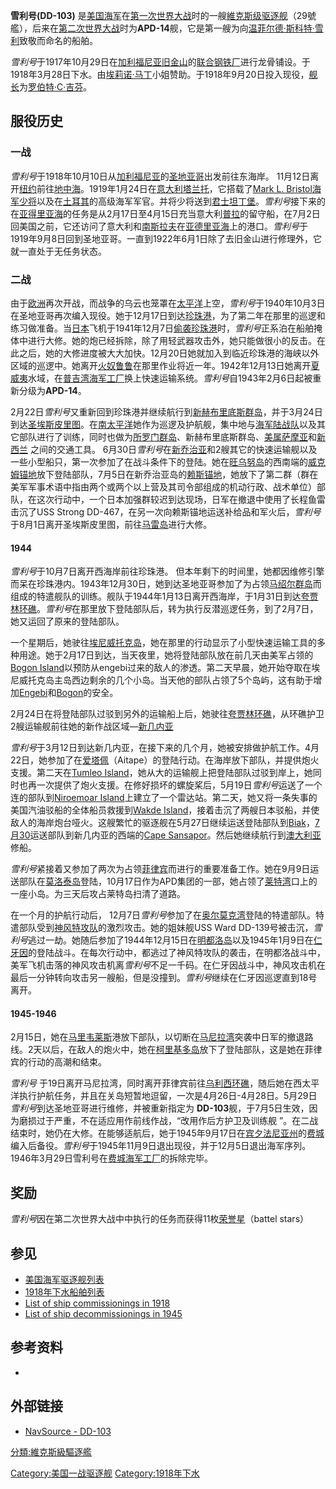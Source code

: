 {{noteTA
|G1=Military
|G2=Shipname
|G3=Aero
|G4=地名
}}
{{軍艦模板
|名稱=雪利 [[File:Flag_of_the_United_States.svg|30px]]<br />USS Schley DD-103
|圖片= [[File:USSSchleyDD103.jpg|280px]]
|照片說明=雪利號。
|艦種= [[驅逐艦|驅逐艦]]
|艦級= [[維克斯級驅逐艦|維克斯級]]
|製造= [[聯合鋼鐵廠|聯合鋼鐵廠]]
|動工= 1917年10月29日
|下水= 1918年3月28日
|服役= 1918年9月20日<br/>1940年10月3日
|退役= 1922年6月1日<br/>1945年11月9日
|結局= 1946年出售拆解
|除籍= 1945年12月5日
|標準= 設計：1,154噸
|滿載= 
|長度= 整體：314呎4.5吋
|闊度= 水線：30呎11.25吋
|吃水= 9呎
|極速= 35.3節
|裝備=4門4吋/50火炮<br />1門3吋/23炮<br />4座3聯裝魚雷發射管
}}

'''雪利号(DD-103)''' 是[[美国海军|美国海军]]在[[第一次世界大战|第一次世界大战]]时的一艘[[維克斯级驱逐舰|維克斯级驱逐舰]]（29號艦），后来在[[第二次世界大战|第二次世界大战]]时为'''APD-14'''舰，它是第一艘为向[[温菲尔德·斯科特·雪利|温菲尔德·斯科特·雪利]]致敬而命名的船舶。

''雪利号''于1917年10月29日在[[加利福尼亚|加利福尼亚]][[旧金山|旧金山]]的[[联合钢铁厂|联合钢铁厂]]进行龙骨铺设。于1918年3月28日下水。由[[埃莉诺·马丁|埃莉诺·马丁]]小姐赞助。于1918年9月20日投入现役，[[舰长|舰长]]为[[罗伯特·C·吉芬|罗伯特·C·吉芬]]。

==服役历史==
===一战===
''雪利号''于1918年10月10日从[[加利福尼亚|加利福尼亚]]的[[圣地亚哥|圣地亚哥]]出发前往东海岸。 11月12日离开[[纽约|纽约]]前往[[地中海|地中海]]。1919年1月24日在[[意大利|意大利]][[塔兰托|塔兰托]]，它搭载了[[Mark_L._Bristol|Mark L. Bristol]][[海军少将|海军少将]]以及在[[土耳其|土耳其]]的高级海军军官。并将少将送到[[君士坦丁堡|君士坦丁堡]]。''雪利号''接下来的在[[亚得里亚海|亚得里亚海]]的任务是从2月17日至4月15日充当意大利[[普拉|普拉]]的留守船，在7月2日回美国之前，它还访问了意大利和[[南斯拉夫|南斯拉夫]]在[[亚德里亚海|亚德里亚海]]上的港口。''雪利号''于1919年9月8日回到圣地亚哥。一直到1922年6月1日除了去旧金山进行修理外，它就一直处于无任务状态。

===二战===
由于[[欧洲|欧洲]]再次开战，而战争的乌云也笼罩在[[太平洋|太平洋]]上空，''雪利号''于1940年10月3日在圣地亚哥再次编入现役。她于12月17日到达[[珍珠港|珍珠港]]，为了第二年在那里的巡逻和练习做准备。当[[日本|日本]]飞机于1941年12月7日[[偷袭珍珠港|偷袭珍珠港]]时，''雪利号''正系泊在船舶掩体中进行大修。她的炮已经拆除，除了用轻武器攻击外，她只能做很小的反击。在此之后，她的大修进度被大大加快。12月20日她就加入到临近珍珠港的海峡以外区域的巡逻中。她离开[[火奴鲁鲁|火奴鲁鲁]]在那里作业将近一年。1942年12月13日她离开[[夏威夷|夏威夷]]水域，在[[普吉湾海军工厂|普吉湾海军工厂]]换上快速运输系统。''雪利号''自1943年2月6日起被重新分级为'''APD-14'''。

2月22日''雪利号''又重新回到珍珠港并继续航行到[[新赫布里底斯群岛|新赫布里底斯群岛]]，并于3月24日到达[[圣埃斯皮里图|圣埃斯皮里图]]。在[[南太平洋|南太平洋]]她作为巡逻及护航舰，集中地与[[海军陆战队|海军陆战队]]以及其它部队进行了训练，同时也做为[[所罗门群岛|所罗门群岛]]、新赫布里底斯群岛、[[美属萨摩亚|美属萨摩亚]]和[[新西兰|新西兰]] 之间的交通工具。
6月30日''雪利号''在[[新乔治亚|新乔治亚]]和2艘其它的快速运输舰以及一些小型船只，第一次参加了在战斗条件下的登陆。她在[[旺乌努岛|旺乌努岛]]的西南端的[[威克姆锚地|威克姆锚地]]放下登陆部队，7月5日在新乔治亚岛的[[赖斯锚地|赖斯锚地]]，她放下了第二群（群在美军军事术语中指由两个或两个以上营及其司令部组成的机动行政、战术单位）部队，在这次行动中，一个日本加强群较迟到达现场，日军在撤退中使用了长程鱼雷击沉了USS Strong DD-467，在另一次向赖斯锚地运送补给品和军火后，''雪利号''于8月1日离开圣埃斯皮里图，前往[[马雷岛|马雷岛]]进行大修。

====1944====
''雪利号''于10月7日离开西海岸前往珍珠港。 但本年剩下的时间里，她都因维修引擎而呆在珍珠港内。1943年12月30日，她到达圣地亚哥参加了为占领[[马绍尔群岛|马绍尔群岛]]而组成的特遣舰队的训练。舰队于1944年1月13日离开西海岸，于1月31日到达[[夸贾林环礁|夸贾林环礁]]。''雪利号''在那里放下登陆部队后，转为执行反潜巡逻任务，到了2月7日，她又运回了原来的登陆部队。

一个星期后，她驶往[[埃尼威托克岛|埃尼威托克岛]]，她在那里的行动显示了小型快速运输工具的多种用途。她于2月17日到达，当天夜里，她将登陆部队放在前几天由美军占领的[[Bogon_Island|Bogon Island]]以预防从engebi过来的敌人的渗透。第二天早晨，她开始夺取在埃尼威托克岛主岛西边剩余的几个小岛。当天他的部队占领了5个岛屿，这有助于增加[[Engebi|Engebi]]和[[Bogon|Bogon]]的安全。

2月24日在将登陆部队过驳到另外的运输船上后，她驶往[[夸贾林环礁|夸贾林环礁]]，从环礁护卫2艘运输舰前往她的新作战区域—[[新几内亚|新几内亚]]

''雪利号''于3月12日到达新几内亚，在接下来的几个月，她被安排做护航工作。4月22日，她参加了在[[爱塔佩|爱塔佩]]（Aitape）的登陆行动。在海岸放下部队，并提供炮火支援。第二天在[[Tumleo_Island|Tumleo Island]]，她从大的运输舰上把登陆部队过驳到岸上，她同时也再一次提供了炮火支援。在修好损坏的螺旋桨后，5月19日''雪利号''运送了一个连的部队到[[Niroemoar_Island|Niroemoar Island]]上建立了一个雷达站。第二天，她又将一条失事的美国汽油驳船的全体船员救援到[[Wakde_Island|Wakde Island]]，接着击沉了两艘日本驳船，并使敌人的海岸炮台哑火。这艘繁忙的驱逐舰在5月27日继续运送登陆部队到[[Biak|Biak]]，[[7月30|7月30]]运送部队到新几内亚的西端的[[Cape_Sansapor|Cape Sansapor]]。然后她继续航行到[[澳大利亚|澳大利亚]]修船。

''雪利号''紧接着又参加了两次为占领[[菲律宾|菲律宾]]而进行的重要准备工作。她在9月9日运送部队在[[莫洛泰岛|莫洛泰岛]]登陆，10月17日作为APD集团的一部，她占领了[[莱特湾|莱特湾]]口上的一座小岛。为三天后攻占莱特岛扫清了道路。

在一个月的护航行动后， 12月7日''雪利号''参加了在[[奥尔莫克湾|奥尔莫克湾]]登陆的特遣部队。特遣部队受到[[神风特攻队|神风特攻队]]的激烈攻击。她的姐妹舰USS Ward DD-139号被击沉，''雪利号''逃过一劫。她随后参加了1944年12月15日在[[明都洛岛|明都洛岛]]以及1945年1月9日在[[仁牙因|仁牙因]]的登陆战斗。在每次行动中，都逃过了神风特攻队的袭击，在明都洛战斗中，美军飞机击落的神风攻击机离''雪利号''不足一千码。在仁牙因战斗中，神风攻击机在最后一分钟转向攻击另一艘船，但是没撞到。''雪利号''继续在仁牙因巡逻直到18号离开。

====1945-1946====
2月15日，她在[[马里韦莱斯|马里韦莱斯]]港放下部队，以切断在[[马尼拉湾|马尼拉湾]]突袭中日军的撤退路线。2天以后，在敌人的炮火中，她在[[柯里基多岛|柯里基多岛]]放下了登陆部队，这是她在菲律宾的行动的高潮和结束。

''雪利号'' 于19日离开马尼拉湾，同时离开菲律宾前往[[乌利西环礁|乌利西环礁]]，随后她在西太平洋执行护航任务，并且在关岛短暂地逗留，一次是4月26日-4月28日。5月29日''雪利号''到达圣地亚哥进行维修，并被重新指定为 '''DD-103'''舰，于7月5日生效，因为磨损过于严重，不在适应用作前线作战，“改用作后方护卫及训练舰 ”。在二战结束时，她仍在大修。在能够适航后，她于1945年9月17日在[[宾夕法尼亚州|宾夕法尼亚州]]的[[费城|费城]]编入后备役。''雪利号''于1945年11月9日退出现役，并于12月5日退出海军序列。1946年3月29日雪利号在[[费城海军工厂|费城海军工厂]]的拆除完毕。

==奖励==
''雪利号''因在第二次世界大战中中执行的任务而获得11枚[[荣誉星|荣誉星]]（battel stars）

==参见==
*[[美国海军驱逐舰列表|美国海军驱逐舰列表]]
*[[1918年下水船舶列表|1918年下水船舶列表]]
*[[List_of_ship_commissionings_in_1918|List of ship commissionings in 1918]]
*[[List_of_ship_decommissionings_in_1945|List of ship decommissionings in 1945]]

==参考资料==
*{{DANFS|http://www.history.navy.mil/danfs/s7/schley.htm}}

==外部链接==
*[http://www.navsource.org/archives/05/103.htm NavSource - DD-103]

{{DEFAULTSORT:Schley}}
{{維克斯級驅逐艦}}

[[分類:維克斯級驅逐艦|分類:維克斯級驅逐艦]]
[[Category:美国一战驱逐舰|Category:美国一战驱逐舰]]
[[Category:1918年下水|Category:1918年下水]]